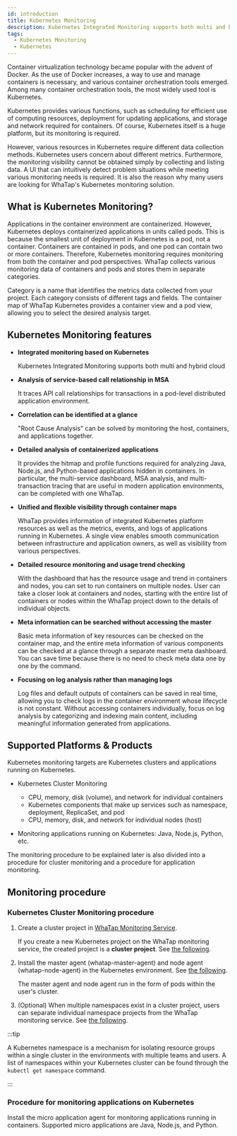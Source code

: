 ```yaml
---
id: introduction
title: Kubernetes Monitoring
description: Kubernetes Integrated Monitoring supports both multi and hybrid cloud
tags:
  - Kubernetes Monitoring
  - Kubernetes
---
```


Container virtualization technology became popular with the advent of Docker. As the use of Docker increases, a way to use and manage containers is necessary, and various container orchestration tools emerged. Among many container orchestration tools, the most widely used tool is Kubernetes.

Kubernetes provides various functions, such as scheduling for efficient use of computing resources, deployment for updating applications, and storage and network required for containers. Of course, Kubernetes itself is a huge platform, but its monitoring is required.

However, various resources in Kubernetes require different data collection methods. Kubernetes users concern about different metrics. Furthermore, the monitoring visibility cannot be obtained simply by collecting and listing data. A UI that can intuitively detect problem situations while meeting various monitoring needs is required. It is also the reason why many users are looking for WhaTap's Kubernetes monitoring solution.

<Videos url="https://img.whatap.io/23/11/06/022318en_kubernetes_.mp4" />

## What is Kubernetes Monitoring?

Applications in the container environment are containerized. However, Kubernetes deploys containerized applications in units called pods. This is because the smallest unit of deployment in Kubernetes is a pod, not a container. Containers are contained in pods, and one pod can contain two or more containers. Therefore, Kubernetes monitoring requires monitoring from both the container and pod perspectives. WhaTap collects various monitoring data of containers and pods and stores them in separate categories.

Category is a name that identifies the metrics data collected from your project. Each category consists of different tags and fields. The container map of WhaTap Kubernetes provides a container view and a pod view, allowing you to select the desired analysis target.

## Kubernetes Monitoring features

- **Integrated monitoring based on Kubernetes**

  Kubernetes Integrated Monitoring supports both multi and hybrid cloud

- **Analysis of service-based call relationship in MSA**

  It traces API call relationships for transactions in a pod-level distributed application environment.

- **Correlation can be identified at a glance**

  "Root Cause Analysis" can be solved by monitoring the host, containers, and applications together.

- **Detailed analysis of containerized applications**

  It provides the hitmap and profile functions required for analyzing Java, Node.js, and Python-based applications hidden in containers. In particular, the multi-service dashboard, MSA analysis, and multi-transaction tracing that are useful in modern application environments, can be completed with one WhaTap.

- **Unified and flexible visibility through container maps**

  WhaTap provides information of integrated Kubernetes platform resources as well as the metrics, events, and logs of applications running in Kubernetes. A single view enables smooth communication between infrastructure and application owners, as well as visibility from various perspectives.

- **Detailed resource monitoring and usage trend checking**

  With the dashboard that has the resource usage and trend in containers and nodes, you can set to run containers on multiple nodes. User can take a closer look at containers and nodes, starting with the entire list of containers or nodes within the WhaTap project down to the details of individual objects.

- **Meta information can be searched without accessing the master**

  Basic meta information of key resources can be checked on the container map, and the entire meta information of various components can be checked at a glance through a separate master meta dashboard. You can save time because there is no need to check meta data one by one by the command.

- **Focusing on log analysis rather than managing logs**

  Log files and default outputs of containers can be saved in real time, allowing you to check logs in the container environment whose lifecycle is not constant. Without accessing containers individually, focus on log analysis by categorizing and indexing main content, including meaningful information generated from applications.

## Supported Platforms & Products

Kubernetes monitoring targets are Kubernetes clusters and applications running on Kubernetes.

- Kubernetes Cluster Monitoring

  - CPU, memory, disk (volume), and network for individual containers
  - Kubernetes components that make up services such as namespace, deployment, ReplicaSet, and pod
  - CPU, memory, disk, and network for individual nodes (host)

- Monitoring applications running on Kubernetes: Java, Node.js, Python, etc.

The monitoring procedure to be explained later is also divided into a procedure for cluster monitoring and a procedure for application monitoring.

## Monitoring procedure

### Kubernetes Cluster Monitoring procedure

1. Create a cluster project in [WhaTap Monitoring Service](https://service.whatap.io).

   If you create a new Kubernetes project on the WhaTap monitoring service, the created project is a **cluster project**. See [the following](install#create-project).

2. Install the master agent (whatap-master-agent) and node agent (whatap-node-agent) in the Kubernetes environment. See [the following](install-master-node-agent).

   The master agent and node agent run in the form of pods within the user's cluster.

3. (Optional) When multiple namespaces exist in a cluster project, users can separate individual namespace projects from the WhaTap monitoring service. See [the following](create-name-space-project).

:::tip

A Kubernetes namespace is a mechanism for isolating resource groups within a single cluster in the environments with multiple teams and users. A list of namespaces within your Kubernetes cluster can be found through the `kubectl get namespace` command.

:::

### Procedure for monitoring applications on Kubernetes

Install the micro application agent for monitoring applications running in containers. Supported micro applications are Java, Node.js, and Python.
